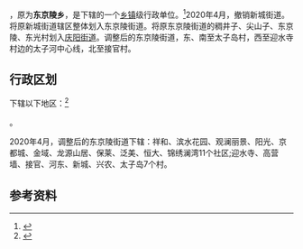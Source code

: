 {{中国乡级行政区|21/10/03/201/000
| 总面积 = 42.2平方公里
| 总人口 = 2.14万人
| 政府驻地 = 中华大街528号
| 电话区号 = 419
}}

'''{{PAGENAMEBASE}}'''，原为'''东京陵乡'''，是{{PRC admin/fullname|21/10/03/201/000|3}}下辖的一个[[乡镇|乡镇]]级行政单位。<ref>{{PRC admin/ref sgc|{{PRC admin/parent|21/10/03/201/000}}}}</ref>2020年4月，撤销新城街道。将原新城街道辖区整体划入东京陵街道。将原东京陵街道的稠井子、尖山子、东京陵、东光村划入[[庆阳街道|庆阳街道]]。调整后的东京陵街道，东、南至太子岛村，西至迎水寺村边的太子河中心线，北至接官村。

== 行政区划 ==

{{PAGENAMEBASE}}下辖以下地区：<ref>{{PRC admin/ref sgc|21/10/03/201/000}}</ref>

{{PRC admin/children|21/10/03/201/000}}。

2020年4月，调整后的东京陵街道下辖：祥和、滨水花园、观澜丽景、阳光、京都城、金域、龙源山居、保莱、泛美、恒大、锦绣澜湾11个社区;迎水寺、高营墙、接官、河东、新城、兴农、太子岛7个村。

== 参考资料 ==

{{reflist}}

{{PRC admin/navcat|21/10/03/201/000}}